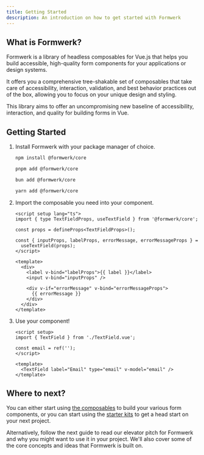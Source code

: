```yaml
---
title: Getting Started
description: An introduction on how to get started with Formwerk
---
```



## What is Formwerk?

Formwerk is a library of headless composables for Vue.js that helps you build accessible, high-quality form components for your applications or design systems.

It offers you a comprehensive tree-shakable set of composables that take care of accessibility, interaction, validation, and best behavior practices out of the box, allowing you to focus on your unique design and styling.

This library aims to offer an uncompromising new baseline of accessibility, interaction, and quality for building forms in Vue.

## Getting Started

<Steps>

1.  Install Formwerk with your package manager of choice.

    <Tabs>

    <TabItem label="npm" icon="seti:npm">

    ```bash
    npm install @formwerk/core
    ```

    </TabItem>

    <TabItem label="pnpm" icon="pnpm">

    ```bash
    pnpm add @formwerk/core
    ```

    </TabItem>

    <TabItem label="bun" icon="bun">

    ```bash
    bun add @formwerk/core
    ```

    </TabItem>

    <TabItem label="yarn" icon="seti:yarn">

    ```bash
    yarn add @formwerk/core
    ```

    </TabItem>

    </Tabs>

2.  Import the composable you need into your component.

    ```vue title="TextField.vue"
    <script setup lang="ts">
    import { type TextFieldProps, useTextField } from '@formwerk/core';

    const props = defineProps<TextFieldProps>();

    const { inputProps, labelProps, errorMessage, errorMessageProps } =
      useTextField(props);
    </script>

    <template>
      <div>
        <label v-bind="labelProps">{{ label }}</label>
        <input v-bind="inputProps" />

        <div v-if="errorMessage" v-bind="errorMessageProps">
          {{ errorMessage }}
        </div>
      </div>
    </template>
    ```

3.  Use your component!

    ```vue title="App.vue"
    <script setup>
    import { TextField } from './TextField.vue';

    const email = ref('');
    </script>

    <template>
      <TextField label="Email" type="email" v-model="email" />
    </template>
    ```

</Steps>

## Where to next?

You can either start using [the composables](/guides/composables/) to build your various form components, or you can start using the [starter kits](/starter-kits/minimal/) to get a head start on your next project.

Alternatively, follow the next guide to read our elevator pitch for Formwerk and why you might want to use it in your project. We'll also cover some of the core concepts and ideas that Formwerk is built on.
